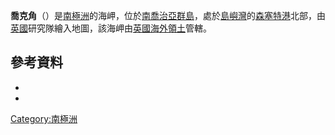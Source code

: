 {{coord|54|2|S|37|27|W|source:GNIS|display=title}}

'''喬克角'''（{{lang-en|Jock Point}}）是[[南極洲|南極洲]]的海岬，位於[[南喬治亞群島|南喬治亞群島]]，處於[[島嶼灣|島嶼灣]]的[[森塞特港|森塞特港]]北部，由[[英國|英國]]研究隊繪入地圖，該海岬由[[英國海外領土|英國海外領土]]管轄。

==參考資料==
*{{cite gnis | type = antarid | id = 7557| name = Jock Point | accessdate = 2012-07-25}}
*{{usgs-gazetteer|id=7557}}

{{Antarctica-geo-stub}}
[[Category:南極洲|Category:南極洲]]